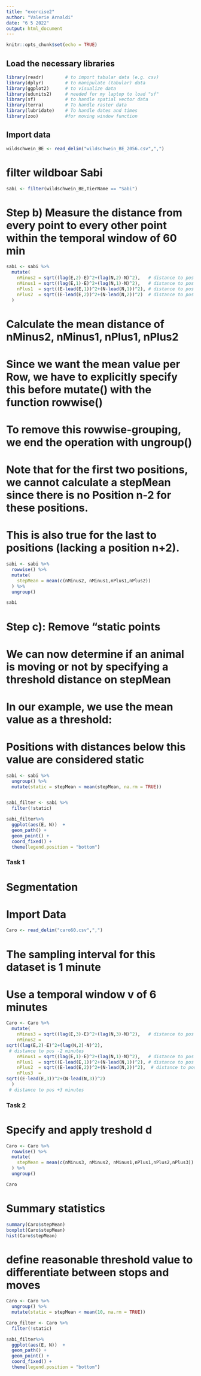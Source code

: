 ```yaml
---
title: "exercise2"
author: "Valerie Arnaldi"
date: "6 5 2022"
output: html_document
---
```


```r
knitr::opts_chunk$set(echo = TRUE)
```


## Load the necessary libraries ###
```r
library(readr)        # to import tabular data (e.g. csv)
library(dplyr)        # to manipulate (tabular) data
library(ggplot2)      # to visualize data
library(udunits2)     # needed for my laptop to load "sf"
library(sf)           # to handle spatial vector data
library(terra)        # To handle raster data
library(lubridate)    # To handle dates and times
library(zoo)          #for moving window function
```

## Import data
```r
wildschwein_BE <- read_delim("wildschwein_BE_2056.csv",",")
```
# filter wildboar Sabi
```r
sabi <- filter(wildschwein_BE,TierName == "Sabi")
```
# Step b) Measure the distance from every point to every other point within the temporal window of 60 min
```r
sabi <- sabi %>%
  mutate(
    nMinus2 = sqrt((lag(E,2)-E)^2+(lag(N,2)-N)^2),   # distance to pos -30 minutes
    nMinus1 = sqrt((lag(E,1)-E)^2+(lag(N,1)-N)^2),   # distance to pos -15 minutes
    nPlus1  = sqrt((E-lead(E,1))^2+(N-lead(N,1))^2), # distance to pos +15 mintues
    nPlus2  = sqrt((E-lead(E,2))^2+(N-lead(N,2))^2)  # distance to pos +30 minutes
  )
```
# Calculate the mean distance of nMinus2, nMinus1, nPlus1, nPlus2
# Since we want the mean value per Row, we have to explicitly specify this before mutate() with the function rowwise()
# To remove this rowwise-grouping, we end the operation with ungroup()
# Note that for the first two positions, we cannot calculate a stepMean since there is no Position n-2 for these positions.
# This is also true for the last to positions (lacking a position n+2).
```r
sabi <- sabi %>%
  rowwise() %>%
  mutate(
    stepMean = mean(c(nMinus2, nMinus1,nPlus1,nPlus2))
  ) %>%
  ungroup() 

sabi
```
# Step c): Remove "static points
# We can now determine if an animal is moving or not by specifying a threshold distance on stepMean
# In our example, we use the mean value as a threshold:
# Positions with distances below this value are considered static
```r
sabi <- sabi %>% 
  ungroup() %>%
  mutate(static = stepMean < mean(stepMean, na.rm = TRUE))


sabi_filter <- sabi %>%
  filter(!static)

sabi_filter%>%
  ggplot(aes(E, N))  +
  geom_path() +
  geom_point() +
  coord_fixed() +
  theme(legend.position = "bottom")
```

### Task 1
# Segmentation
# Import Data
```r
Caro <- read_delim("caro60.csv",",")
```
# The sampling interval for this dataset is 1 minute
# Use a temporal window v of 6 minutes
```r
Caro <- Caro %>%
  mutate(
    nMinus3 = sqrt((lag(E,3)-E)^2+(lag(N,3)-N)^2),   # distance to pos -3 minutes
    nMinus2 =
sqrt((lag(E,2)-E)^2+(lag(N,2)-N)^2),
 # distance to pos -2 minutes
    nMinus1 = sqrt((lag(E,1)-E)^2+(lag(N,1)-N)^2),   # distance to pos -1 minute
    nPlus1  = sqrt((E-lead(E,1))^2+(N-lead(N,1))^2), # distance to pos +1 mintue
    nPlus2  = sqrt((E-lead(E,2))^2+(N-lead(N,2))^2),  # distance to pos +2 minutes
    nPlus3  =
sqrt((E-lead(E,3))^2+(N-lead(N,3))^2)
  )
 # distance to pos +3 minutes
```
### Task 2
# Specify and apply treshold d
```r
Caro <- Caro %>%
  rowwise() %>%
  mutate(
    stepMean = mean(c(nMinus3, nMinus2, nMinus1,nPlus1,nPlus2,nPlus3))
  ) %>%
  ungroup() 

Caro
```
# Summary statistics
```r
summary(Caro$stepMean)
boxplot(Caro$stepMean)
hist(Caro$stepMean)
```
# define reasonable threshold value to differentiate between stops and moves
```r
Caro <- Caro %>% 
  ungroup() %>%
  mutate(static = stepMean < mean(10, na.rm = TRUE))

Caro_filter <- Caro %>%
  filter(!static)

sabi_filter%>%
  ggplot(aes(E, N))  +
  geom_path() +
  geom_point() +
  coord_fixed() +
  theme(legend.position = "bottom")
```



